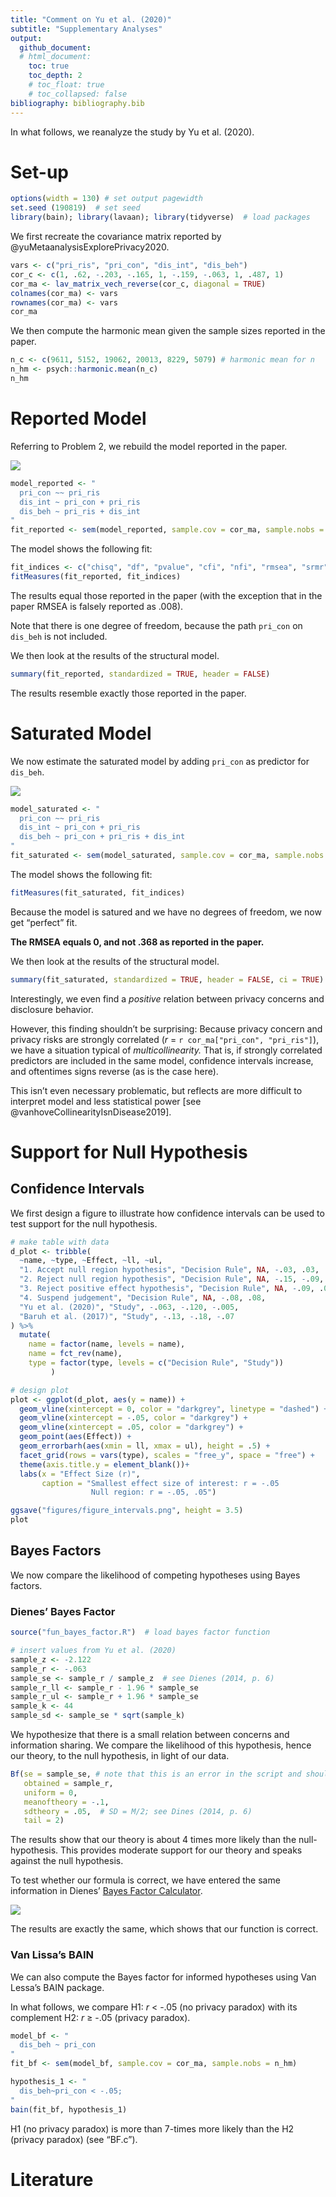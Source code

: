 ```yaml
---
title: "Comment on Yu et al. (2020)"
subtitle: "Supplementary Analyses"
output: 
  github_document:
  # html_document:
    toc: true
    toc_depth: 2
    # toc_float: true
    # toc_collapsed: false
bibliography: bibliography.bib
---
```


In what follows, we reanalyze the study by Yu et al. (2020).

# Set-up

```r
options(width = 130) # set output pagewidth
set.seed (190819)  # set seed 
library(bain); library(lavaan); library(tidyverse)  # load packages
```

We first recreate the covariance matrix reported by @yuMetaanalysisExplorePrivacy2020.

```r
vars <- c("pri_ris", "pri_con", "dis_int", "dis_beh")
cor_c <- c(1, .62, -.203, -.165, 1, -.159, -.063, 1, .487, 1)
cor_ma <- lav_matrix_vech_reverse(cor_c, diagonal = TRUE)
colnames(cor_ma) <- vars
rownames(cor_ma) <- vars
cor_ma
```

We then compute the harmonic mean given the sample sizes reported in the paper. 

```r
n_c <- c(9611, 5152, 19062, 20013, 8229, 5079) # harmonic mean for n
n_hm <- psych::harmonic.mean(n_c)
n_hm
```

# Reported Model

Referring to Problem 2, we rebuild the model reported in the paper.

<img src="figures/model_reported.png">

```r
model_reported <- "
  pri_con ~~ pri_ris
  dis_int ~ pri_con + pri_ris
  dis_beh ~ pri_ris + dis_int
"
fit_reported <- sem(model_reported, sample.cov = cor_ma, sample.nobs = n_hm)
```

The model shows the following fit: 

```r
fit_indices <- c("chisq", "df", "pvalue", "cfi", "nfi", "rmsea", "srmr")
fitMeasures(fit_reported, fit_indices)
```

The results equal those reported in the paper (with the exception that in the paper RMSEA is falsely reported as .008). 

Note that there is one degree of freedom, because the path `pri_con` on `dis_beh` is not included.

We then look at the results of the structural model.

```r
summary(fit_reported, standardized = TRUE, header = FALSE)
```

The results resemble exactly those reported in the paper.

# Saturated Model

We now estimate the saturated model by adding `pri_con` as predictor for `dis_beh`. 

<img src="figures/model_saturated.png">

```r
model_saturated <- "
  pri_con ~~ pri_ris
  dis_int ~ pri_con + pri_ris
  dis_beh ~ pri_con + pri_ris + dis_int
"
fit_saturated <- sem(model_saturated, sample.cov = cor_ma, sample.nobs = n_hm)
```

The model shows the following fit: 

```r
fitMeasures(fit_saturated, fit_indices)
```

Because the model is satured and we have no degrees of freedom, we now get "perfect" fit. 

**The RMSEA equals 0, and not .368 as reported in the paper.**

We then look at the results of the structural model.

```r
summary(fit_saturated, standardized = TRUE, header = FALSE, ci = TRUE)
```

Interestingly, we even find a _positive_ relation between privacy concerns and disclosure behavior.

However, this finding shouldn't be surprising: Because privacy concern and privacy risks are strongly correlated (_r_ = `r cor_ma["pri_con", "pri_ris"]`), we have a situation typical of _multicollinearity._ That is, if strongly correlated predictors are included in the same model, confidence intervals increase, and oftentimes signs reverse (as is the case here). 

This isn't even necessary problematic, but reflects are more difficult to interpret model and less statistical power [see @vanhoveCollinearityIsnDisease2019].

# Support for Null Hypothesis
## Confidence Intervals

We first design a figure to illustrate how confidence intervals can be used to test support for the null hypothesis.

```r
# make table with data
d_plot <- tribble(
  ~name, ~type, ~Effect, ~ll, ~ul,
  "1. Accept null region hypothesis", "Decision Rule", NA, -.03, .03, 
  "2. Reject null region hypothesis", "Decision Rule", NA, -.15, -.09,
  "3. Reject positive effect hypothesis", "Decision Rule", NA, -.09, .03,
  "4. Suspend judgement", "Decision Rule", NA, -.08, .08,
  "Yu et al. (2020)", "Study", -.063, -.120, -.005,
  "Baruh et al. (2017)", "Study", -.13, -.18, -.07
) %>% 
  mutate(
    name = factor(name, levels = name),
    name = fct_rev(name),
    type = factor(type, levels = c("Decision Rule", "Study"))
         )

# design plot
plot <- ggplot(d_plot, aes(y = name)) +
  geom_vline(xintercept = 0, color = "darkgrey", linetype = "dashed") + 
  geom_vline(xintercept = -.05, color = "darkgrey") +
  geom_vline(xintercept = .05, color = "darkgrey") +
  geom_point(aes(Effect)) +
  geom_errorbarh(aes(xmin = ll, xmax = ul), height = .5) +
  facet_grid(rows = vars(type), scales = "free_y", space = "free") +
  theme(axis.title.y = element_blank())+
  labs(x = "Effect Size (r)",
       caption = "Smallest effect size of interest: r = -.05
                  Null region: r = -.05, .05")

ggsave("figures/figure_intervals.png", height = 3.5)
plot
```

## Bayes Factors

We now compare the likelihood of competing hypotheses using Bayes factors.

### Dienes' Bayes Factor

```r
source("fun_bayes_factor.R")  # load bayes factor function

# insert values from Yu et al. (2020)
sample_z <- -2.122
sample_r <- -.063
sample_se <- sample_r / sample_z  # see Dienes (2014, p. 6)
sample_r_ll <- sample_r - 1.96 * sample_se 
sample_r_ul <- sample_r + 1.96 * sample_se
sample_k <- 44
sample_sd <- sample_se * sqrt(sample_k)
```

We hypothesize that there is a small relation between concerns and information sharing. We compare the likelihood of this hypothesis, hence our theory, to the null hypothesis, in light of our data.

```r
Bf(se = sample_se, # note that this is an error in the script and should be "se" (instead of "sd"); if we insert se instead of sd, we obtain the exact same results as Dienes' online calculator at www.lifesci.sussex.ac.uk/home/Zoltan_Dienes/inference/bayes_factor.swf
   obtained = sample_r,
   uniform = 0,
   meanoftheory = -.1,
   sdtheory = .05,  # SD = M/2; see Dines (2014, p. 6)
   tail = 2)
```

The results show that our theory is about 4 times more likely than the null-hypothesis. This provides moderate support for our theory and speaks against the null hypothesis.

To test whether our formula is correct, we have entered the same information in Dienes' [Bayes Factor Calculator]("www.lifesci.sussex.ac.uk/home/Zoltan_Dienes/inference/bayes_factor.swf"). 

<img src="figures/results_dienes_calculator.png">

The results are exactly the same, which shows that our function is correct.

### Van Lissa's BAIN

We can also compute the Bayes factor for informed hypotheses using Van Lessa's BAIN package. 

In what follows, we compare H1: _r_ < -.05 (no privacy paradox) with its complement H2: _r_ ≥ -.05 (privacy paradox).

```r
model_bf <- "
  dis_beh ~ pri_con
"
fit_bf <- sem(model_bf, sample.cov = cor_ma, sample.nobs = n_hm)

hypothesis_1 <- "
  dis_beh~pri_con < -.05;
"
bain(fit_bf, hypothesis_1)
```

H1 (no privacy paradox) is more than 7-times more likely than the H2 (privacy paradox) (see "BF.c").

# Literature


